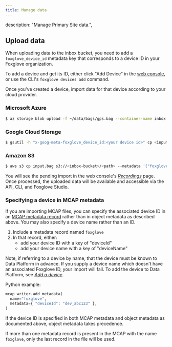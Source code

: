 ```yaml
---
title: Manage data
---
```


  description: "Manage Primary Site data.",


## Upload data

When uploading data to the inbox bucket, you need to add a `foxglove_device_id` metadata key that corresponds to a device ID in your Foxglove organization.

To add a device and get its ID, either click "Add Device" in the [web console](https://console.foxglove.dev), or use the CLI's `foxglove devices add` command.

Once you've created a device, import data for that device according to your cloud provider.

### Microsoft Azure

```bash
$ az storage blob upload -f ~/data/bags/gps.bag --container-name inbox --account-name yourorgfgstorage -n gps.bag --overwrite --metadata foxglove_device_id=dev_03ooHzt1GRRdnGrP
```

### Google Cloud Storage

```bash
$ gsutil -h "x-goog-meta-foxglove_device_id:<your device id>" cp <input.bag> gs://<your inbox bucket>/<path>
```

### Amazon S3

```bash
$ aws s3 cp input.bag s3://<inbox-bucket>/<path> --metadata '{"foxglove_device_id": "<your device ID>"}'
```

You will see the pending import in the web console's [_Recordings_](https://console.foxglove.dev/recordings) page. Once processed, the uploaded data will be available and accessible via the API, CLI, and Foxglove Studio.

### Specifying a device in MCAP metadata

If you are importing MCAP files, you can specify the associated device ID in an [MCAP metadata record](https://mcap.dev/specification/index.html#metadata-op0x0c) rather than in object metadata as described above. You may also specify a device name rather than an ID.

1. Include a metadata record named `foxglove`
2. In that record, either:
   - add your device ID with a key of "deviceId"
   - add your device name with a key of "deviceName"

Note, if referring to a device by name, that the device must be known to Data Platform in advance. If you supply a device name which doesn't have an associated Foxglove ID, your import will fail. To add the device to Data Platform, see [_Add a device_](/docs/data-platform/importing-data#add-a-device).

Python example:

```py
mcap_writer.add_metadata(
  name="foxglove",
  metadata={ "deviceId": "dev_abc123" },
)
```

If the device ID is specified in both MCAP metadata and object metadata as documented above, object metadata takes precedence.

If more than one metadata record is present in the MCAP with the name `foxglove`, only the last record in the file will be used.
